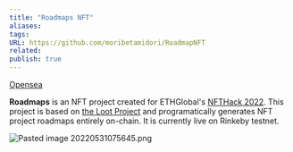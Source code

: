 ```yaml
---
title: "Roadmaps NFT"
aliases: 
tags: 
URL: https://github.com/moribetamidori/RoadmapNFT
related:
publish: true
---
```




[Opensea](https://testnets.opensea.io/collection/roadmaps-v3)

**Roadmaps** is an NFT project created for ETHGlobal's [NFTHack 2022](https://nft.ethglobal.co/). This project is based on [the Loot Project](https://www.lootproject.com/) and programatically generates NFT project roadmaps entirely on-chain. It is currently live on Rinkeby testnet.

<img src="/images/Pasted image 20220531075645.png" alt="Pasted image 20220531075645.png" className="max-w-full h-auto border border-gray-700 my-3 rounded" />